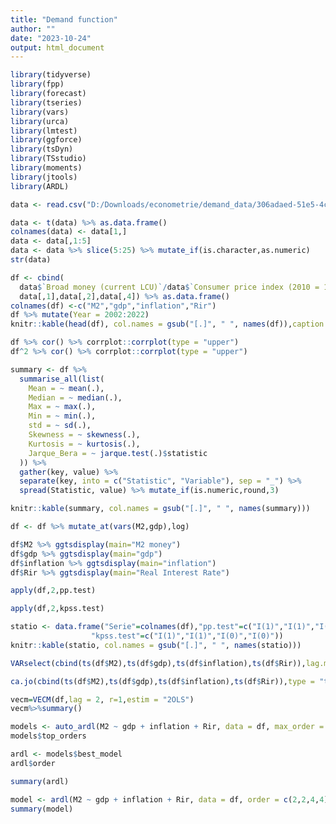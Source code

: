 ---
title: "Demand function"
author: ""
date: "2023-10-24"
output: html_document
---

```{r include=FALSE}
library(tidyverse)
library(fpp)
library(forecast)
library(tseries)
library(vars)
library(urca)
library(lmtest)
library(ggforce)
library(tsDyn)
library(TSstudio)
library(moments)
library(jtools)
library(ARDL)
```

```{r}
data <- read.csv("D:/Downloads/econometrie/demand_data/306adaed-51e5-4cda-8eb3-a46e5ad77352_Data.csv")
```

```{r}
data <- t(data) %>% as.data.frame()
colnames(data) <- data[1,] 
data <- data[,1:5]
data <- data %>% slice(5:25) %>% mutate_if(is.character,as.numeric)
str(data)
```

```{r}
df <- cbind(
  data$`Broad money (current LCU)`/data$`Consumer price index (2010 = 100)`,
  data[,1],data[,2],data[,4]) %>% as.data.frame() 
colnames(df) <-c("M2","gdp","inflation","Rir") 
df %>% mutate(Year = 2002:2022)
knitr::kable(head(df), col.names = gsub("[.]", " ", names(df)),caption = "DATA")
```

```{r}
df %>% cor() %>% corrplot::corrplot(type = "upper")
df^2 %>% cor() %>% corrplot::corrplot(type = "upper")
```

```{r}
summary <- df %>%
  summarise_all(list(
    Mean = ~ mean(.),
    Median = ~ median(.),
    Max = ~ max(.),
    Min = ~ min(.),
    std = ~ sd(.),
    Skewness = ~ skewness(.),
    Kurtosis = ~ kurtosis(.),
    Jarque_Bera = ~ jarque.test(.)$statistic
  )) %>%
  gather(key, value) %>%
  separate(key, into = c("Statistic", "Variable"), sep = "_") %>%
  spread(Statistic, value) %>% mutate_if(is.numeric,round,3)

knitr::kable(summary, col.names = gsub("[.]", " ", names(summary)))
```

```{r}
df <- df %>% mutate_at(vars(M2,gdp),log)
```

```{r}
df$M2 %>% ggtsdisplay(main="M2 money")
df$gdp %>% ggtsdisplay(main="gdp")
df$inflation %>% ggtsdisplay(main="inflation")
df$Rir %>% ggtsdisplay(main="Real Interest Rate")
```

```{r}
apply(df,2,pp.test)
```

```{r warning=FALSE}
apply(df,2,kpss.test)
```

```{r}
statio <- data.frame("Serie"=colnames(df),"pp.test"=c("I(1)","I(1)","I(1)","I(1)"),
                  "kpss.test"=c("I(1)","I(1)","I(0)","I(0)"))
knitr::kable(statio, col.names = gsub("[.]", " ", names(statio)))
```

```{r}
VARselect(cbind(ts(df$M2),ts(df$gdp),ts(df$inflation),ts(df$Rir)),lag.max = 8,type = "const")[["selection"]]
```

```{r}
ca.jo(cbind(ts(df$M2),ts(df$gdp),ts(df$inflation),ts(df$Rir)),type = "trace",ecdet = "const",K=2) %>% summary()
```

```{r}
vecm=VECM(df,lag = 2, r=1,estim = "2OLS")
vecm%>%summary()
```

```{r}
models <- auto_ardl(M2 ~ gdp + inflation + Rir, data = df, max_order = 5)
models$top_orders
```

```{r}
ardl <- models$best_model
ardl$order
```

```{r}
summary(ardl)
```

```{r}
model <- ardl(M2 ~ gdp + inflation + Rir, data = df, order = c(2,2,4,4))
summary(model)
```
